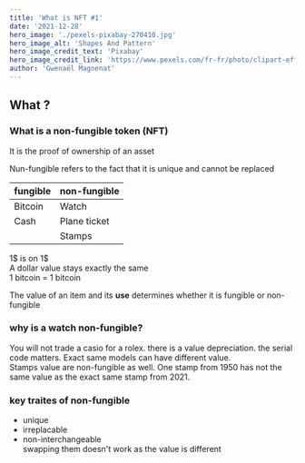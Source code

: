 ```yaml
---
title: 'What is NFT #1'
date: '2021-12-28'
hero_image: './pexels-pixabay-270410.jpg'
hero_image_alt: 'Shapes And Pattern'
hero_image_credit_text: 'Pixabay'
hero_image_credit_link: 'https://www.pexels.com/fr-fr/photo/clipart-effet-ondulation-270410/'
author: 'Gwenaël Magnenat'
---
```


## What ?

### What is a non-fungible token (NFT)

It is the proof of ownership of an asset

Nun-fungible refers to the fact that it is unique and cannot be replaced

| fungible | non-fungible |
| -------- | :----------- |
| Bitcoin  | Watch        |
| Cash     | Plane ticket |
|          | Stamps       |

1$ is on 1$  
A dollar value stays exactly the same  
1 bitcoin = 1 bitcoin

The value of an item and its **use** determines whether it is fungible or non-fungible

### why is a watch non-fungible?

You will not trade a casio for a rolex. there is a value depreciation. the serial code matters. Exact same models can have different value.  
Stamps value are non-fungible as well. One stamp from 1950 has not the same value as the exact same stamp from 2021.

### key traites of non-fungible

- unique
- irreplacable
- non-interchangeable  
  swapping them doesn't work as the value is different
